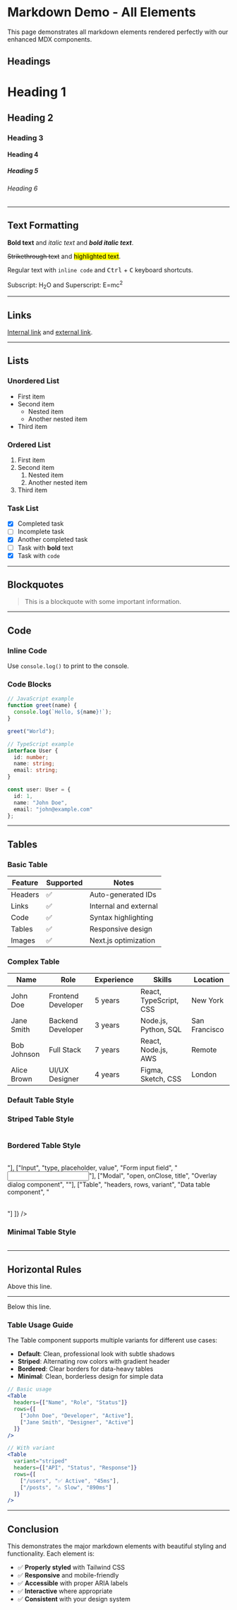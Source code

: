 
# Markdown Demo - All Elements

This page demonstrates all markdown elements rendered perfectly with our enhanced MDX components.

## Headings

# Heading 1
## Heading 2
### Heading 3
#### Heading 4
##### Heading 5
###### Heading 6

---

## Text Formatting

**Bold text** and *italic text* and ***bold italic text***.

~~Strikethrough text~~ and <mark>highlighted text</mark>.

Regular text with `inline code` and <kbd>Ctrl</kbd> + <kbd>C</kbd> keyboard shortcuts.

Subscript: H<sub>2</sub>O and Superscript: E=mc<sup>2</sup>

---

## Links

[Internal link](/docs) and [external link](https://example.com).

---

## Lists

### Unordered List
- First item
- Second item
  - Nested item
  - Another nested item
- Third item

### Ordered List
1. First item
2. Second item
   1. Nested item
   2. Another nested item
3. Third item

### Task List
- [x] Completed task
- [ ] Incomplete task
- [x] Another completed task
- [ ] Task with **bold** text
- [x] Task with `code`

---

## Blockquotes

> This is a blockquote with some important information.

---

## Code

### Inline Code
Use `console.log()` to print to the console.

### Code Blocks

```javascript
// JavaScript example
function greet(name) {
  console.log(`Hello, ${name}!`);
}

greet("World");
```

```typescript
// TypeScript example
interface User {
  id: number;
  name: string;
  email: string;
}

const user: User = {
  id: 1,
  name: "John Doe",
  email: "john@example.com"
};
```

---

## Tables

### Basic Table

<table>
  <thead>
    <tr>
      <th>Feature</th>
      <th>Supported</th>
      <th>Notes</th>
    </tr>
  </thead>
  <tbody>
    <tr>
      <td>Headers</td>
      <td>✅</td>
      <td>Auto-generated IDs</td>
    </tr>
    <tr>
      <td>Links</td>
      <td>✅</td>
      <td>Internal and external</td>
    </tr>
    <tr>
      <td>Code</td>
      <td>✅</td>
      <td>Syntax highlighting</td>
    </tr>
    <tr>
      <td>Tables</td>
      <td>✅</td>
      <td>Responsive design</td>
    </tr>
    <tr>
      <td>Images</td>
      <td>✅</td>
      <td>Next.js optimization</td>
    </tr>
  </tbody>
</table>

### Complex Table

<table>
  <thead>
    <tr>
      <th>Name</th>
      <th>Role</th>
      <th>Experience</th>
      <th>Skills</th>
      <th>Location</th>
    </tr>
  </thead>
  <tbody>
    <tr>
      <td>John Doe</td>
      <td>Frontend Developer</td>
      <td>5 years</td>
      <td>React, TypeScript, CSS</td>
      <td>New York</td>
    </tr>
    <tr>
      <td>Jane Smith</td>
      <td>Backend Developer</td>
      <td>3 years</td>
      <td>Node.js, Python, SQL</td>
      <td>San Francisco</td>
    </tr>
    <tr>
      <td>Bob Johnson</td>
      <td>Full Stack</td>
      <td>7 years</td>
      <td>React, Node.js, AWS</td>
      <td>Remote</td>
    </tr>
    <tr>
      <td>Alice Brown</td>
      <td>UI/UX Designer</td>
      <td>4 years</td>
      <td>Figma, Sketch, CSS</td>
      <td>London</td>
    </tr>
  </tbody>
</table>

### Default Table Style

<Table
  headers={["Framework", "Language", "Performance", "Learning Curve"]}
  rows={[
    ["React", "JavaScript/TypeScript", "High", "Medium"],
    ["Vue", "JavaScript/TypeScript", "High", "Easy"],
    ["Angular", "TypeScript", "High", "Hard"],
    ["Svelte", "JavaScript/TypeScript", "Very High", "Easy"]
  ]}
/>

### Striped Table Style

<Table
  variant="striped"
  headers={["API Endpoint", "Method", "Status", "Response Time"]}
  rows={[
    ["/api/users", "GET", "✅ Active", "45ms"],
    ["/api/posts", "POST", "✅ Active", "120ms"],
    ["/api/auth", "POST", "⚠️ Slow", "890ms"],
    ["/api/files", "PUT", "❌ Error", "Timeout"]
  ]}
/>

### Bordered Table Style

<Table
  variant="bordered"
  headers={["Component", "Props", "Description", "Example"]}
  rows={[
    ["Button", "variant, size, disabled", "Interactive button component", "<Button variant='primary' />"],
    ["Input", "type, placeholder, value", "Form input field", "<Input type='email' />"],
    ["Modal", "open, onClose, title", "Overlay dialog component", "<Modal open={true} />"],
    ["Table", "headers, rows, variant", "Data table component", "<Table variant='striped' />"]
  ]}
/>

### Minimal Table Style

<Table
  variant="minimal"
  headers={["Package", "Version", "Size", "Downloads"]}
  rows={[
    ["react", "^18.2.0", "42.2kB", "20M/week"],
    ["next", "^14.0.0", "1.2MB", "5M/week"],
    ["tailwindcss", "^3.3.0", "3.5MB", "8M/week"],
    ["typescript", "^5.0.0", "65MB", "25M/week"]
  ]}
/>

---

## Horizontal Rules

Above this line.

---

Below this line.

### Table Usage Guide

The Table component supports multiple variants for different use cases:

- **Default**: Clean, professional look with subtle shadows
- **Striped**: Alternating row colors with gradient header
- **Bordered**: Clear borders for data-heavy tables
- **Minimal**: Clean, borderless design for simple data

```jsx
// Basic usage
<Table
  headers={["Name", "Role", "Status"]}
  rows={[
    ["John Doe", "Developer", "Active"],
    ["Jane Smith", "Designer", "Active"]
  ]}
/>

// With variant
<Table
  variant="striped"
  headers={["API", "Status", "Response"]}
  rows={[
    ["/users", "✅ Active", "45ms"],
    ["/posts", "⚠️ Slow", "890ms"]
  ]}
/>
```

---

## Conclusion

This demonstrates the major markdown elements with beautiful styling and functionality. Each element is:

- ✅ **Properly styled** with Tailwind CSS
- ✅ **Responsive** and mobile-friendly
- ✅ **Accessible** with proper ARIA labels
- ✅ **Interactive** where appropriate
- ✅ **Consistent** with your design system
